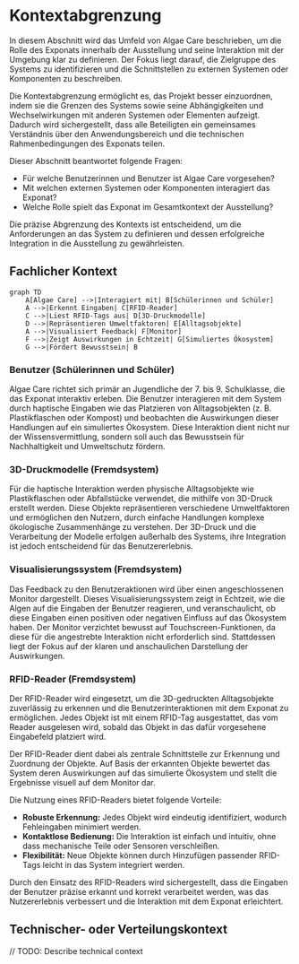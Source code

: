 # Kontextabgrenzung

In diesem Abschnitt wird das Umfeld von Algae Care beschrieben, um die Rolle des Exponats innerhalb der Ausstellung und seine Interaktion mit der Umgebung klar zu definieren. Der Fokus liegt darauf, die Zielgruppe des Systems zu identifizieren und die Schnittstellen zu externen Systemen oder Komponenten zu beschreiben.

Die Kontextabgrenzung ermöglicht es, das Projekt besser einzuordnen, indem sie die Grenzen des Systems sowie seine Abhängigkeiten und Wechselwirkungen mit anderen Systemen oder Elementen aufzeigt. Dadurch wird sichergestellt, dass alle Beteiligten ein gemeinsames Verständnis über den Anwendungsbereich und die technischen Rahmenbedingungen des Exponats teilen.

Dieser Abschnitt beantwortet folgende Fragen:
- Für welche Benutzerinnen und Benutzer ist Algae Care vorgesehen?
- Mit welchen externen Systemen oder Komponenten interagiert das Exponat?
- Welche Rolle spielt das Exponat im Gesamtkontext der Ausstellung?

Die präzise Abgrenzung des Kontexts ist entscheidend, um die Anforderungen an das System zu definieren und dessen erfolgreiche Integration in die Ausstellung zu gewährleisten.

## Fachlicher Kontext

```mermaid
graph TD
    A[Algae Care] -->|Interagiert mit| B[Schülerinnen und Schüler]
    A -->|Erkennt Eingaben| C[RFID-Reader]
    C -->|Liest RFID-Tags aus| D[3D-Druckmodelle]
    D -->|Repräsentieren Umweltfaktoren| E[Alltagsobjekte]
    A -->|Visualisiert Feedback| F[Monitor]
    F -->|Zeigt Auswirkungen in Echtzeit| G[Simuliertes Ökosystem]
    G -->|Fördert Bewusstsein| B
```

### Benutzer (Schülerinnen und Schüler)

Algae Care richtet sich primär an Jugendliche der 7. bis 9. Schulklasse, die das Exponat interaktiv erleben. Die Benutzer interagieren mit dem System durch haptische Eingaben wie das Platzieren von Alltagsobjekten (z. B. Plastikflaschen oder Kompost) und beobachten die Auswirkungen dieser Handlungen auf ein simuliertes Ökosystem. Diese Interaktion dient nicht nur der Wissensvermittlung, sondern soll auch das Bewusstsein für Nachhaltigkeit und Umweltschutz fördern.

### 3D-Druckmodelle (Fremdsystem)

Für die haptische Interaktion werden physische Alltagsobjekte wie Plastikflaschen oder Abfallstücke verwendet, die mithilfe von 3D-Druck erstellt werden. Diese Objekte repräsentieren verschiedene Umweltfaktoren und ermöglichen den Nutzern, durch einfache Handlungen komplexe ökologische Zusammenhänge zu verstehen. Der 3D-Druck und die Verarbeitung der Modelle erfolgen außerhalb des Systems, ihre Integration ist jedoch entscheidend für das Benutzererlebnis.

### Visualisierungssystem (Fremdsystem)

Das Feedback zu den Benutzeraktionen wird über einen angeschlossenen Monitor dargestellt. Dieses Visualisierungssystem zeigt in Echtzeit, wie die Algen auf die Eingaben der Benutzer reagieren, und veranschaulicht, ob diese Eingaben einen positiven oder negativen Einfluss auf das Ökosystem haben. Der Monitor verzichtet bewusst auf Touchscreen-Funktionen, da diese für die angestrebte Interaktion nicht erforderlich sind. Stattdessen liegt der Fokus auf der klaren und anschaulichen Darstellung der Auswirkungen.

### RFID-Reader (Fremdsystem)

Der RFID-Reader wird eingesetzt, um die 3D-gedruckten Alltagsobjekte zuverlässig zu erkennen und die Benutzerinteraktionen mit dem Exponat zu ermöglichen. Jedes Objekt ist mit einem RFID-Tag ausgestattet, das vom Reader ausgelesen wird, sobald das Objekt in das dafür vorgesehene Eingabefeld platziert wird.

Der RFID-Reader dient dabei als zentrale Schnittstelle zur Erkennung und Zuordnung der Objekte. Auf Basis der erkannten Objekte bewertet das System deren Auswirkungen auf das simulierte Ökosystem und stellt die Ergebnisse visuell auf dem Monitor dar.

Die Nutzung eines RFID-Readers bietet folgende Vorteile:
- **Robuste Erkennung:** Jedes Objekt wird eindeutig identifiziert, wodurch Fehleingaben minimiert werden.
- **Kontaktlose Bedienung:** Die Interaktion ist einfach und intuitiv, ohne dass mechanische Teile oder Sensoren verschleißen.
- **Flexibilität:** Neue Objekte können durch Hinzufügen passender RFID-Tags leicht in das System integriert werden.

Durch den Einsatz des RFID-Readers wird sichergestellt, dass die Eingaben der Benutzer präzise erkannt und korrekt verarbeitet werden, was das Nutzererlebnis verbessert und die Interaktion mit dem Exponat erleichtert.

## Technischer- oder Verteilungskontext

// TODO: Describe technical context